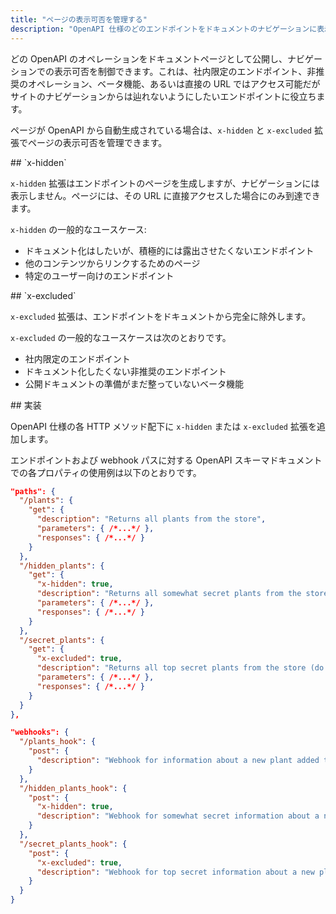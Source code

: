 ```yaml
---
title: "ページの表示可否を管理する"
description: "OpenAPI 仕様のどのエンドポイントをドキュメントのナビゲーションに表示するかを制御します"
---
```


どの OpenAPI のオペレーションをドキュメントページとして公開し、ナビゲーションでの表示可否を制御できます。これは、社内限定のエンドポイント、非推奨のオペレーション、ベータ機能、あるいは直接の URL ではアクセス可能だがサイトのナビゲーションからは辿れないようにしたいエンドポイントに役立ちます。

ページが OpenAPI から自動生成されている場合は、`x-hidden` と `x-excluded` 拡張でページの表示可否を管理できます。

<div id="x-hidden">
  ## `x-hidden`
</div>

`x-hidden` 拡張はエンドポイントのページを生成しますが、ナビゲーションには表示しません。ページには、その URL に直接アクセスした場合にのみ到達できます。

`x-hidden` の一般的なユースケース:

- ドキュメント化はしたいが、積極的には露出させたくないエンドポイント
- 他のコンテンツからリンクするためのページ
- 特定のユーザー向けのエンドポイント

<div id="x-excluded">
  ## `x-excluded`
</div>

`x-excluded` 拡張は、エンドポイントをドキュメントから完全に除外します。

`x-excluded` の一般的なユースケースは次のとおりです。

- 社内限定のエンドポイント
- ドキュメント化したくない非推奨のエンドポイント
- 公開ドキュメントの準備がまだ整っていないベータ機能

<div id="implementation">
  ## 実装
</div>

OpenAPI 仕様の各 HTTP メソッド配下に `x-hidden` または `x-excluded` 拡張を追加します。

エンドポイントおよび webhook パスに対する OpenAPI スキーマドキュメントでの各プロパティの使用例は以下のとおりです。

```json {11, 19}
"paths": {
  "/plants": {
    "get": {
      "description": "Returns all plants from the store",
      "parameters": { /*...*/ },
      "responses": { /*...*/ }
    }
  },
  "/hidden_plants": {
    "get": {
      "x-hidden": true,
      "description": "Returns all somewhat secret plants from the store",
      "parameters": { /*...*/ },
      "responses": { /*...*/ }
    }
  },
  "/secret_plants": {
    "get": {
      "x-excluded": true,
      "description": "Returns all top secret plants from the store (do not publish this endpoint!)",
      "parameters": { /*...*/ },
      "responses": { /*...*/ }
    }
  }
},
```

```json {9, 15}
"webhooks": {
  "/plants_hook": {
    "post": {
      "description": "Webhook for information about a new plant added to the store",
    }
  },
  "/hidden_plants_hook": {
    "post": {
      "x-hidden": true,
      "description": "Webhook for somewhat secret information about a new plant added to the store"
    }
  },
  "/secret_plants_hook": {
    "post": {
      "x-excluded": true,
      "description": "Webhook for top secret information about a new plant added to the store (do not publish this endpoint!)"
    }
  }
}
```